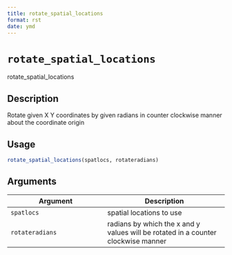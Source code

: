 ```yaml
--- 
title: rotate_spatial_locations 
format: rst 
date: ymd 
--- 
```

# `rotate_spatial_locations`

rotate_spatial_locations


## Description

Rotate given X Y coordinates by given radians in counter clockwise manner about the coordinate origin


## Usage

```r
rotate_spatial_locations(spatlocs, rotateradians)
```


## Arguments

Argument      |Description
------------- |----------------
`spatlocs`     |     spatial locations to use
`rotateradians`     |     radians by which the x and y values will be rotated in a counter clockwise manner


